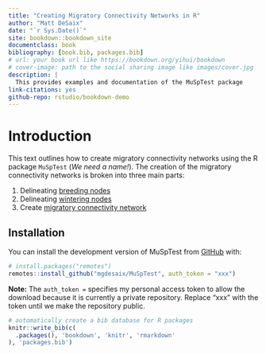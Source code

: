 ```yaml
--- 
title: "Creating Migratory Connectivity Networks in R"
author: "Matt DeSaix"
date: "`r Sys.Date()`"
site: bookdown::bookdown_site
documentclass: book
bibliography: [book.bib, packages.bib]
# url: your book url like https://bookdown.org/yihui/bookdown
# cover-image: path to the social sharing image like images/cover.jpg
description: |
  This provides examples and documentation of the MuSpTest package
link-citations: yes
github-repo: rstudio/bookdown-demo
---
```


# Introduction

This text outlines how to create migratory connectivity networks using the R package `MuSpTest` (*We need a name!*). The creation of the migratory connectivity networks is broken into three main parts:

1. Delineating [breeding nodes](#breeding)
2. Delineating [wintering nodes](#wintering)
3. Create [migratory connectivity network](#connectivity)

## Installation 

You can install the development version of MuSpTest from [GitHub](https://github.com/) with:

``` r
# install.packages("remotes")
remotes::install_github("mgdesaix/MuSpTest", auth_token = "xxx")
```

**Note:** The `auth_token =` specifies my personal access token to allow the download because it is currently a private repository. Replace "xxx" with the token until we make the repository public.



```r
# automatically create a bib database for R packages
knitr::write_bib(c(
  .packages(), 'bookdown', 'knitr', 'rmarkdown'
), 'packages.bib')
```
